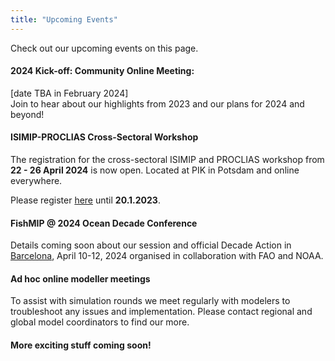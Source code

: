 ```yaml
---
title: "Upcoming Events"
---
```


Check out our upcoming events on this page.

#### **2024 Kick-off: Community Online Meeting:** 

\[date TBA in February 2024\]\
Join to hear about our highlights from 2023 and our plans for 2024 and beyond!

#### **ISIMIP-PROCLIAS Cross-Sectoral Workshop**

The registration for the cross-sectoral ISIMIP and PROCLIAS workshop from **22 - 26 April 2024** is now open. Located at PIK in Potsdam and online everywhere.

Please register [here](https://eveeno.com/proclias+isimip2024) until **20.1.2023**.

#### **FishMIP \@ 2024 Ocean Decade Conference**

Details coming soon about our session and official Decade Action in [Barcelona](https://oceandecade.org/events/2024-ocean-decade-conference/), April 10-12, 2024 organised in collaboration with FAO and NOAA.

#### **Ad hoc online modeller meetings**

To assist with simulation rounds we meet regularly with modelers to troubleshoot any issues and implementation. Please contact regional and global model coordinators to find our more.

#### **More exciting stuff coming soon!**
